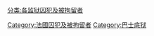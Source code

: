 [[分类:各监狱囚犯及被拘留者|分类:各监狱囚犯及被拘留者]]
[[Category:法國囚犯及被拘留者|Category:法國囚犯及被拘留者]]
[[Category:巴士底狱|Category:巴士底狱]]